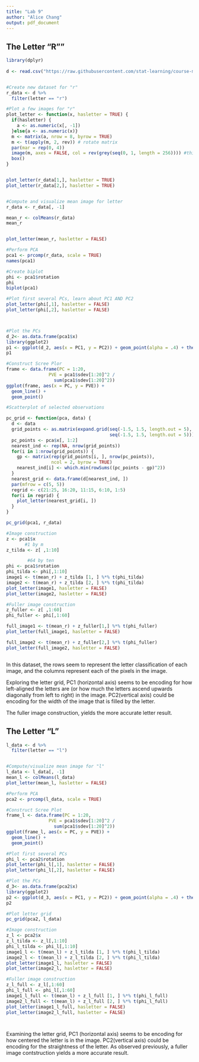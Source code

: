 ```yaml
---
title: "Lab 9"
author: "Alice Chang"
output: pdf_document
---
```



## The Letter "R""
```r
library(dplyr)
  
d <- read.csv("https://raw.githubusercontent.com/stat-learning/course-materials/master/data/handwritten.csv")


#Create new dataset for "r"
r_data <- d %>%
  filter(letter == "r")

#Plot a few images for "r"
plot_letter <- function(x, hasletter = TRUE) {
  if(hasletter) {
    a <- as.numeric(x[, -1])
  }else{a <- as.numeric(x)}
  m <- matrix(a, nrow = 8, byrow = TRUE)
  m <- t(apply(m, 2, rev)) # rotate matrix
  par(mar = rep(0, 4))
  image(m, axes = FALSE, col = rev(grey(seq(0, 1, length = 256)))) #this should be a divergent palette
  box()
}


plot_letter(r_data[1,], hasletter = TRUE)
plot_letter(r_data[2,], hasletter = TRUE)


#Compute and visualize mean image for letter
r_data <- r_data[, -1]

mean_r <- colMeans(r_data)
mean_r


plot_letter(mean_r, hasletter = FALSE)

#Perform PCA
pca1 <- prcomp(r_data, scale = TRUE)
names(pca1)

#Create biplot
phi <- pca1$rotation
phi
biplot(pca1)

#Plot first several PCs, learn about PC1 AND PC2
plot_letter(phi[,1], hasletter = FALSE)
plot_letter(phi[,2], hasletter = FALSE)



#Plot the PCs
d_2<- as.data.frame(pca1$x)
library(ggplot2)
p1 <- ggplot(d_2, aes(x = PC1, y = PC2)) + geom_point(alpha = .4) + theme_bw()
p1

#Construct Scree Plor
frame <- data.frame(PC = 1:20,
                PVE = pca1$sdev[1:20]^2 /
                  sum(pca1$sdev[1:20]^2))
ggplot(frame, aes(x = PC, y = PVE)) +
  geom_line() + 
  geom_point()

#Scatterplot of selected observations

pc_grid <- function(pca, data) {
  d <- data
  grid_points <- as.matrix(expand.grid(seq(-1.5, 1.5, length.out = 5), 
                                       seq(-1.5, 1.5, length.out = 5)))
  pc_points <- pca$x[, 1:2]
  nearest_ind <- rep(NA, nrow(grid_points))
  for(i in 1:nrow(grid_points)) {
    gp <- matrix(rep(grid_points[i, ], nrow(pc_points)), 
                 ncol = 2, byrow = TRUE)
    nearest_ind[i] <- which.min(rowSums((pc_points - gp)^2))
  }
  nearest_grid <- data.frame(d[nearest_ind, ])
  par(mfrow = c(5, 5))
  regrid <- c(21:25, 16:20, 11:15, 6:10, 1:5)
  for(i in regrid) {
    plot_letter(nearest_grid[i, ])
  }
}

pc_grid(pca1, r_data)

#Image construction 
z <- pca1$x
       #1 by m
z_tilda <- z[ ,1:10]

        #64 by ten
phi <- pca1$rotation
phi_tilda <- phi[,1:10]
image1 <- t(mean_r) + z_tilda [1, ] %*% t(phi_tilda)
image2 <- t(mean_r) + z_tilda [2, ] %*% t(phi_tilda)
plot_letter(image1, hasletter = FALSE)
plot_letter(image2, hasletter = FALSE)

#Fuller image construction
z_fuller <- z[ ,1:60]
phi_fuller <- phi[,1:60]

full_image1 <- t(mean_r) + z_fuller[1,] %*% t(phi_fuller)
plot_letter(full_image1, hasletter = FALSE)

full_image2 <- t(mean_r) + z_fuller[2,] %*% t(phi_fuller)
plot_letter(full_image2, hasletter = FALSE)



```
In this dataset, the rows seem to represent the letter classification of each image, and the columns represent each of the pixels in the image. 

Exploring the letter grid, PC1 (horizontal axis) seems to be encoding for how left-aligned the letters are (or how much the letters ascend upwards diagonally from left to right) in the image. PC2(vertical axis) could be encoding for the width of the image that is filled by the letter. 

The fuller image construction, yields the more accurate letter result. 


## The Letter "L"
```r
l_data <- d %>%
  filter(letter == "l")


#Compute/visualize mean image for "l"
l_data <- l_data[, -1]
mean_l <- colMeans(l_data)
plot_letter(mean_l, hasletter = FALSE)

#Perform PCA
pca2 <- prcomp(l_data, scale = TRUE)

#Construct Scree Plot
frame_l <- data.frame(PC = 1:20,
                PVE = pca1$sdev[1:20]^2 /
                  sum(pca1$sdev[1:20]^2))
ggplot(frame_l, aes(x = PC, y = PVE)) +
  geom_line() + 
  geom_point()

#Plot first several PCs
phi_l <- pca2$rotation
plot_letter(phi_l[,1], hasletter = FALSE)
plot_letter(phi_l[,2], hasletter = FALSE)

#Plot the PCs
d_3<- as.data.frame(pca2$x)
library(ggplot2)
p2 <- ggplot(d_3, aes(x = PC1, y = PC2)) + geom_point(alpha = .4) + theme_bw()
p2

#Plot letter grid
pc_grid(pca2, l_data)

#Image construction
z_l <- pca2$x
z_l_tilda <- z_l[,1:10]
phi_l_tilda <- phi_l[,1:10]
image1_l <- t(mean_l) + z_l_tilda [1, ] %*% t(phi_l_tilda)
image2_l <- t(mean_l) + z_l_tilda [2, ] %*% t(phi_l_tilda)
plot_letter(image1_l, hasletter = FALSE)
plot_letter(image2_l, hasletter = FALSE)

#Fuller image construction
z_l_full <- z_l[,1:60]
phi_l_full <- phi_l[,1:60]
image1_l_full <- t(mean_l) + z_l_full [1, ] %*% t(phi_l_full)
image2_l_full <- t(mean_l) + z_l_full [2, ] %*% t(phi_l_full)
plot_letter(image1_l_full, hasletter = FALSE)
plot_letter(image2_l_full, hasletter = FALSE)




```
Examining the letter grid, PC1 (horizontal axis) seems to be encoding for how centered the letter is in the image. PC2(vertical axis) could be encoding for the straightness of the letter. As observed previously, a fuller image contstruction yields a more accurate result.